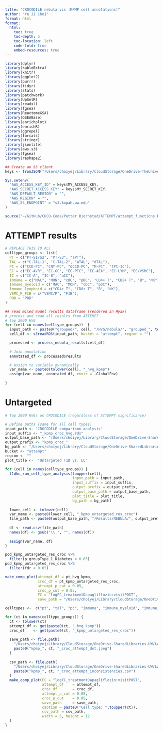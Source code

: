 ```yaml
---
title: "CROCODILE nebula vis (KPMP cell annotations)"
author: "Ye Ji Choi"
format: html
format: 
  html:
    toc: true
    toc-depth: 5
    toc-location: left
    code-fold: true
    embed-resources: true
---
```


```r
library(dplyr)
library(kableExtra)
library(knitr)
library(ggplot2)
library(purrr)
library(tidyr)
library(stats)
library(patchwork)
library(UpSetR)
library(readxl)
library(fgsea)
library(ReactomeGSA)
library(GSEABase)
library(enrichplot)
library(enrichR)
library(ggrepel)
library(forcats)
library(stringr)
library(jsonlite)
library(aws.s3)
library(fgsea)
library(reshape2)
```

```r
## Create an S3 client
keys <- fromJSON("/Users/choiyej/Library/CloudStorage/OneDrive-TheUniversityofColoradoDenver/Bjornstad Pyle Lab/keys.json")

Sys.setenv(
  "AWS_ACCESS_KEY_ID" = keys$MY_ACCESS_KEY,
  "AWS_SECRET_ACCESS_KEY" = keys$MY_SECRET_KEY,
  "AWS_DEFAULT_REGION" = "",
  "AWS_REGION" = "",
  "AWS_S3_ENDPOINT" = "s3.kopah.uw.edu"
)

source("~/GitHub/CHCO-Code/Petter Bjornstad/ATTEMPT/attempt_functions.R")
```

# ATTEMPT results

```r
# REPLACE THIS TO ALL
celltype_groups <- list(
  PT = c("PT-S1/S2", "PT-S3", "aPT"),
  TAL = c("C-TAL-1", "C-TAL-2", "aTAL", "dTAL"),
  PC = c("CCD-PC", "CNT-PC", "dCCD-PC", "M-PC", "tPC-IC"),
  EC = c("EC-AVR", "EC-GC", "EC-PTC", "EC-AEA", "EC-LYM", "EC/VSMC"),
  IC = c("IC-A", "IC-B", "aIC"),
  Immune = c("MAC", "MON", "cDC", "pDC", "CD4+ T", "CD8+ T", "B", "NK"),
  Immune_myeloid = c("MAC", "MON", "cDC", "pDC"),
  Immune_lymphoid = c("CD4+ T", "CD8+ T", "B", "NK"),
  VSMC_P_FIB = c("VSMC/P", "FIB"),
  POD = "POD"
)

## read mixed model results dataframe (rendered in Hyak)
# process and read all results from ATTEMPT
# Top 2000 HVG
for (cell in names(celltype_groups))  {
  input_path <- paste0("grouped/", cell, "/HVG/nebula/", "grouped_", tolower(cell), "_kpmp_attempt_nebula_res_reml_pooled.rds")
  cell_df <- s3readRDS(input_path, bucket = "attempt", region = "")

  processed <- process_nebula_results(cell_df)
  
  # Join annotation
  annotated_df <- processed$results

  # Assign to variable dynamically
  var_name <- paste0(tolower(cell), "_hvg_kpmp")
  assign(var_name, annotated_df, envir = .GlobalEnv)
  
}

```

# Untargeted

```r
# Top 2000 HVGs on CROCODILE (regardless of ATTEMPT significance)

# Define paths (same for all cell types)
input_path <- "CROCODILE comparison analysis"
input_suffix <- "_kpmp_croc_hvg.rds"
output_base_path <- "/Users/choiyej/Library/CloudStorage/OneDrive-SharedLibraries-UW/Laura Pyle - Bjornstad/Biostatistics Core Shared Drive/CROCODILE"
output_prefix <- "kpmp_croc_"
bg_path <- "/Users/choiyej/Library/CloudStorage/OneDrive-SharedLibraries-UW/Laura Pyle - Bjornstad/Biostatistics Core Shared Drive/GSEA"
bucket <- "attempt"
region <- ""
plot_title <-  "Untargeted T1D vs. LC"

for (cell in names(celltype_groups)) {
  t1dhc_run_cell_type_analysis(toupper(cell), 
                               input_path = input_path,
                               input_suffix = input_suffix,
                               output_prefix = output_prefix,
                               output_base_path = output_base_path,
                               plot_title = plot_title,
                               bg_path = bg_path)
  
  lower_cell <- tolower(cell)
  var_name <- paste0(lower_cell, "_kpmp_untargeted_res_croc")
  file_path <- paste0(output_base_path, "/Results/NEBULA/", output_prefix, lower_cell, "_nebula_res.csv")
  
  df <- read.csv(file_path)
  names(df) <- gsub("\\.", "", names(df))
  
  assign(var_name, df)
}

pod_kpmp_untargeted_res_croc %>%
  filter(p_groupType_1_Diabetes < 0.05)
pod_kpmp_untargeted_res_croc %>%
  filter(fdr < 0.05)
```

```r
make_comp_plot(attempt_df = pt_hvg_kpmp,
               croc_df = pt_kpmp_untargeted_res_croc,
               attempt_p_cut = 0.05, 
               croc_p_cut = 0.05, 
               FC = "logFC_treatmentDapagliflozin:visitPOST",
               save_path = "/Users/choiyej/Library/CloudStorage/OneDrive-SharedLibraries-UW/Laura Pyle - Bjornstad/Biostatistics Core Shared Drive/ATTEMPT/Results/Figures/CROCODILE comparison/kpmp_pt_croc_attempt_dot.jpeg")
```

```r
celltypes <-  c("pt", "tal", "pc", "immune", "immune_myeloid", "immune_lymphoid", "ic", "ec", "fibvsmcp", "pod")

for (ct in names(celltype_groups)) {
  ct <- tolower(ct)
  attempt_df <- get(paste0(ct, "_hvg_kpmp"))
  croc_df    <- get(paste0(ct, "_kpmp_untargeted_res_croc"))
  
  save_path <- file.path(
    "/Users/choiyej/Library/CloudStorage/OneDrive-SharedLibraries-UW/Laura Pyle - Bjornstad/Biostatistics Core Shared Drive/ATTEMPT/Results/Figures/CROCODILE comparison",
    paste0("kpmp_", ct, "_croc_attempt_dot.jpeg")
  )
  
  csv_path <- file.path(
    "/Users/choiyej/Library/CloudStorage/OneDrive-SharedLibraries-UW/Laura Pyle - Bjornstad/Biostatistics Core Shared Drive/ATTEMPT/Results/CROCODILE comparison analysis/inconsistencies",
    paste0("kpmp_", ct, "_croc_attempt_inconsistencies.csv")
  )  
  make_comp_plot(FC = "logFC_treatmentDapagliflozin:visitPOST",
                 attempt_df    = attempt_df,
                 croc_df       = croc_df,
                 attempt_p_cut = 0.05,
                 croc_p_cut    = 0.05,
                 save_path     = save_path,
                 caption = paste0("Cell type: ",toupper(ct)),
                 csv_path = csv_path,
                 width = 5, height = 12
  )
}
```


